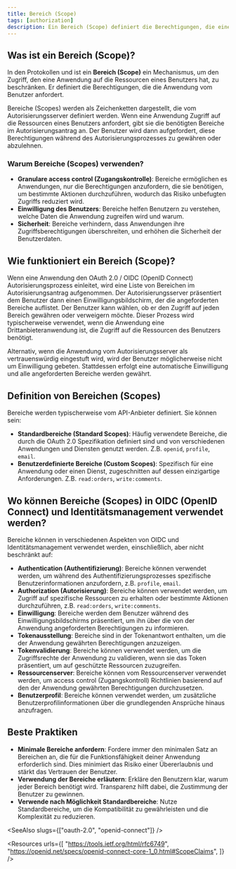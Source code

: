 ```yaml
---
title: Bereich (Scope)
tags: [authorization]
description: Ein Bereich (Scope) definiert die Berechtigungen, die eine Anwendung von einem Benutzer anfragt, um auf dessen geschützte Ressourcen zuzugreifen. Es ist ein grundlegendes Konzept in OAuth 2.0 und OIDC (OpenID Connect), das das Zugriffslevel einer Anwendung auf die Daten eines Benutzers kontrolliert.
---
```


## Was ist ein Bereich (Scope)?

In den Protokollen <Ref slug="oauth-2.0" /> und <Ref slug="openid-connect" /> ist ein **Bereich (Scope)** ein Mechanismus, um den Zugriff, den eine Anwendung auf die Ressourcen eines Benutzers hat, zu beschränken. Er definiert die Berechtigungen, die die Anwendung vom Benutzer anfordert.

Bereiche (Scopes) werden als Zeichenketten dargestellt, die vom Autorisierungsserver definiert werden. Wenn eine Anwendung Zugriff auf die Ressourcen eines Benutzers anfordert, gibt sie die benötigten Bereiche im Autorisierungsantrag an. Der Benutzer wird dann aufgefordert, diese Berechtigungen während des Autorisierungsprozesses zu gewähren oder abzulehnen.

### Warum Bereiche (Scopes) verwenden?

- **Granulare access control (Zugangskontrolle)**: Bereiche ermöglichen es Anwendungen, nur die Berechtigungen anzufordern, die sie benötigen, um bestimmte Aktionen durchzuführen, wodurch das Risiko unbefugten Zugriffs reduziert wird.
- **Einwilligung des Benutzers**: Bereiche helfen Benutzern zu verstehen, welche Daten die Anwendung zugreifen wird und warum.
- **Sicherheit**: Bereiche verhindern, dass Anwendungen ihre Zugriffsberechtigungen überschreiten, und erhöhen die Sicherheit der Benutzerdaten.

## Wie funktioniert ein Bereich (Scope)?

Wenn eine Anwendung den OAuth 2.0 / OIDC (OpenID Connect) Autorisierungsprozess einleitet, wird eine Liste von Bereichen im Autorisierungsantrag aufgenommen. Der Autorisierungsserver präsentiert dem Benutzer dann einen Einwilligungsbildschirm, der die angeforderten Bereiche auflistet. Der Benutzer kann wählen, ob er den Zugriff auf jeden Bereich gewähren oder verweigern möchte. Dieser Prozess wird typischerweise verwendet, wenn die Anwendung eine Drittanbieteranwendung ist, die Zugriff auf die Ressourcen des Benutzers benötigt.

Alternativ, wenn die Anwendung vom Autorisierungsserver als vertrauenswürdig eingestuft wird, wird der Benutzer möglicherweise nicht um Einwilligung gebeten. Stattdessen erfolgt eine automatische Einwilligung und alle angeforderten Bereiche werden gewährt.

## Definition von Bereichen (Scopes)

Bereiche werden typischerweise vom API-Anbieter definiert. Sie können sein:
- **Standardbereiche (Standard Scopes)**: Häufig verwendete Bereiche, die durch die OAuth 2.0 Spezifikation definiert sind und von verschiedenen Anwendungen und Diensten genutzt werden. Z.B. `openid`, `profile`, `email`.
- **Benutzerdefinierte Bereiche (Custom Scopes)**: Spezifisch für eine Anwendung oder einen Dienst, zugeschnitten auf dessen einzigartige Anforderungen. Z.B. `read:orders`, `write:comments`.

## Wo können Bereiche (Scopes) in OIDC (OpenID Connect) und Identitätsmanagement verwendet werden?

Bereiche können in verschiedenen Aspekten von OIDC und Identitätsmanagement verwendet werden, einschließlich, aber nicht beschränkt auf:

- **Authentication (Authentifizierung)**: Bereiche können verwendet werden, um während des Authentifizierungsprozesses spezifische Benutzerinformationen anzufordern, z.B. `profile`, `email`.
- **Authorization (Autorisierung)**: Bereiche können verwendet werden, um Zugriff auf spezifische Ressourcen zu erhalten oder bestimmte Aktionen durchzuführen, z.B. `read:orders`, `write:comments`.
- **Einwilligung**: Bereiche werden dem Benutzer während des Einwilligungsbildschirms präsentiert, um ihn über die von der Anwendung angeforderten Berechtigungen zu informieren.
- **Tokenausstellung**: Bereiche sind in der Tokenantwort enthalten, um die der Anwendung gewährten Berechtigungen anzuzeigen.
- **Tokenvalidierung**: Bereiche können verwendet werden, um die Zugriffsrechte der Anwendung zu validieren, wenn sie das Token präsentiert, um auf geschützte Ressourcen zuzugreifen.
- **Ressourcenserver**: Bereiche können vom Ressourcenserver verwendet werden, um access control (Zugangskontroll) Richtlinien basierend auf den der Anwendung gewährten Berechtigungen durchzusetzen.
- **Benutzerprofil**: Bereiche können verwendet werden, um zusätzliche Benutzerprofilinformationen über die grundlegenden Ansprüche hinaus anzufragen.

## Beste Praktiken

- **Minimale Bereiche anfordern**: Fordere immer den minimalen Satz an Bereichen an, die für die Funktionsfähigkeit deiner Anwendung erforderlich sind. Dies minimiert das Risiko einer Übererlaubnis und stärkt das Vertrauen der Benutzer.
- **Verwendung der Bereiche erläutern**: Erkläre den Benutzern klar, warum jeder Bereich benötigt wird. Transparenz hilft dabei, die Zustimmung der Benutzer zu gewinnen.
- **Verwende nach Möglichkeit Standardbereiche**: Nutze Standardbereiche, um die Kompatibilität zu gewährleisten und die Komplexität zu reduzieren.

<SeeAlso slugs={["oauth-2.0", "openid-connect"]} />

<Resources
  urls={[
    "https://tools.ietf.org/html/rfc6749",
    "https://openid.net/specs/openid-connect-core-1_0.html#ScopeClaims",
  ]}
/>